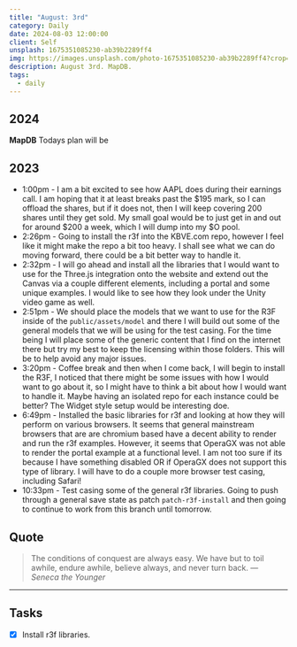```yaml
---
title: "August: 3rd"
category: Daily
date: 2024-08-03 12:00:00
client: Self
unsplash: 1675351085230-ab39b2289ff4
img: https://images.unsplash.com/photo-1675351085230-ab39b2289ff4?crop=entropy&cs=srgb&fm=jpg&ixid=MnwzNjM5Nzd8MHwxfHJhbmRvbXx8fHx8fHx8fDE2ODE3NDg2ODY&ixlib=rb-4.0.3&q=85
description: August 3rd. MapDB.
tags:
  - daily
---
```


## 2024

**MapDB**
Todays plan will be 

## 2023
- 1:00pm - I am a bit excited to see how AAPL does during their earnings call. I am hoping that it at least breaks past the $195 mark, so I can offload the shares, but if it does not, then I will keep covering 200 shares until they get sold. My small goal would be to just get in and out for around $200 a week, which I will dump into my $O pool. 
- 2:26pm - Going to install the r3f into the KBVE.com repo, however I feel like it might make the repo a bit too heavy. I shall see what we can do moving forward, there could be a bit better way to handle it. 
- 2:32pm - I will go ahead and install all the libraries that I would want to use for the Three.js integration onto the website and extend out the Canvas via a couple different elements, including a portal and some unique examples. I would like to see how they look under the Unity video game as well.
- 2:51pm - We should place the models that we want to use for the R3F inside of the `public/assets/model` and there I will build out some of the general models that we will be using for the test casing. For the time being I will place some of the generic content that I find on the internet there but try my best to keep the licensing within those folders. This will be to help avoid any major issues. 
- 3:20pm - Coffee break and then when I come back, I will begin to install the R3F, I noticed that there might be some issues with how I would want to go about it, so I might have to think a bit about how I would want to handle it. Maybe having an isolated repo for each instance could be better? The Widget style setup would be interesting doe. 
- 6:49pm - Installed the basic libraries for r3f and looking at how they will perform on various browsers. It seems that general mainstream browsers that are are chromium based have a decent ability to render and run the r3f examples. However, it seems that OperaGX was not able to render the portal example at a functional level. I am not too sure if its because I have something disabled OR if OperaGX does not support this type of library. I will have to do a couple more browser test casing, including Safari!
- 10:33pm - Test casing some of the general r3f libraries. Going to push through a general save state as patch `patch-r3f-install` and then going to continue to work from this branch until tomorrow.

## Quote

> The conditions of conquest are always easy. We have but to toil awhile, endure awhile, believe always, and never turn back.
> — <cite>Seneca the Younger</cite>

---

## Tasks

- [x] Install r3f libraries.